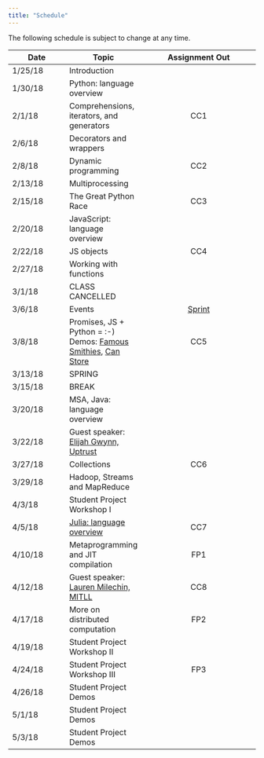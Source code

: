 ```yaml
---
title: "Schedule"
---
```

The following schedule is subject to change at any time.

| **Date** | **Topic**  | **Assignment Out** |
| ---------|------------|:----------------:|
| 1/25/18  | Introduction ||
| 1/30/18  | Python: language overview ||
| 2/1/18   | Comprehensions, iterators, and generators |CC1|
| 2/6/18   | Decorators and wrappers ||
| 2/8/18   | Dynamic programming |CC2|
| 2/13/18  | Multiprocessing ||
| 2/15/18  | The Great Python Race |CC3|
| 2/20/18  | JavaScript: language overview ||
| 2/22/18  | JS objects |CC4|
| 2/27/18  | Working with functions ||
| 3/1/18   | CLASS CANCELLED ||
| 3/6/18   | Events |[Sprint](paddleball.zip)|
| 3/8/18   | Promises, JS + Python = :-) Demos: [Famous Smithies](requests.zip), [Can Store](canStore.zip)|CC5|
| 3/13/18  | SPRING ||
| 3/15/18  | BREAK ||
| 3/20/18  | MSA, Java: language overview ||
| 3/22/18  | Guest speaker: [Elijah Gwynn, Uptrust](http://www.uptrust.co/team-1) ||
| 3/27/18  | Collections |CC6|
| 3/29/18  | Hadoop, Streams and MapReduce ||
| 4/3/18   | Student Project Workshop I ||
| 4/5/18   | [Julia: language overview](https://www.youtube.com/watch?v=zJ_d3oWuogw)  |CC7|
| 4/10/18  | Metaprogramming and JIT compilation  |FP1|
| 4/12/18  | Guest speaker: [Lauren Milechin, MITLL](https://www.ll.mit.edu/mission/cybersec/cybersec-bios/milechin-bio.html)  |CC8|
| 4/17/18  | More on distributed computation |FP2|
| 4/19/18  | Student Project Workshop II ||
| 4/24/18  | Student Project Workshop III |FP3|
| 4/26/18  | Student Project Demos ||
| 5/1/18   | Student Project Demos ||
| 5/3/18   | Student Project Demos ||